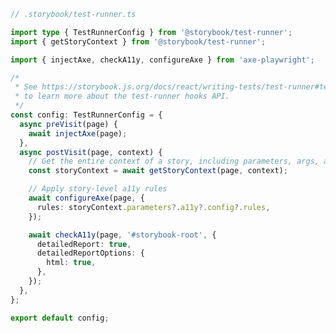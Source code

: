 ```ts
// .storybook/test-runner.ts

import type { TestRunnerConfig } from '@storybook/test-runner';
import { getStoryContext } from '@storybook/test-runner';

import { injectAxe, checkA11y, configureAxe } from 'axe-playwright';

/*
 * See https://storybook.js.org/docs/react/writing-tests/test-runner#test-hook-api
 * to learn more about the test-runner hooks API.
 */
const config: TestRunnerConfig = {
  async preVisit(page) {
    await injectAxe(page);
  },
  async postVisit(page, context) {
    // Get the entire context of a story, including parameters, args, argTypes, etc.
    const storyContext = await getStoryContext(page, context);

    // Apply story-level a11y rules
    await configureAxe(page, {
      rules: storyContext.parameters?.a11y?.config?.rules,
    });

    await checkA11y(page, '#storybook-root', {
      detailedReport: true,
      detailedReportOptions: {
        html: true,
      },
    });
  },
};

export default config;
```
